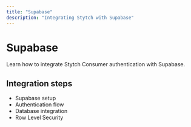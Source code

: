 ```yaml
---
title: "Supabase"
description: "Integrating Stytch with Supabase"
---
```


# Supabase

Learn how to integrate Stytch Consumer authentication with Supabase.

## Integration steps

- Supabase setup
- Authentication flow
- Database integration
- Row Level Security
